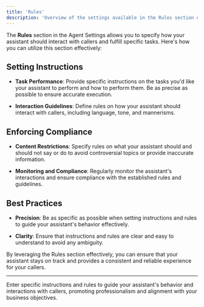 ```yaml
---
title: 'Rules'
description: 'Overview of the settings available in the Rules section of Agent Settings'
---
```


The **Rules** section in the Agent Settings allows you to specify how your assistant should interact with callers and fulfill specific tasks. Here's how you can utilize this section effectively:

## Setting Instructions

- **Task Performance**: Provide specific instructions on the tasks you'd like your assistant to perform and how to perform them. Be as precise as possible to ensure accurate execution.

- **Interaction Guidelines**: Define rules on how your assistant should interact with callers, including language, tone, and mannerisms. 

## Enforcing Compliance

- **Content Restrictions**: Specify rules on what your assistant should and should not say or do to avoid controversial topics or provide inaccurate information.

- **Monitoring and Compliance**: Regularly monitor the assistant's interactions and ensure compliance with the established rules and guidelines.

## Best Practices

- **Precision**: Be as specific as possible when setting instructions and rules to guide your assistant's behavior effectively.

- **Clarity**: Ensure that instructions and rules are clear and easy to understand to avoid any ambiguity.

By leveraging the Rules section effectively, you can ensure that your assistant stays on track and provides a consistent and reliable experience for your callers.

---

Enter specific instructions and rules to guide your assistant's behavior and interactions with callers, promoting professionalism and alignment with your business objectives.
